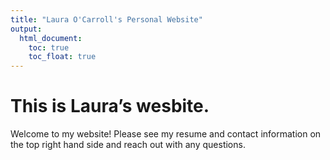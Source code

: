```yaml
---
title: "Laura O'Carroll's Personal Website"
output: 
  html_document:
    toc: true
    toc_float: true
---
```


# This is Laura's wesbite. 

Welcome to my website! Please see my resume and contact information on the top right hand side and reach out with any questions. 


